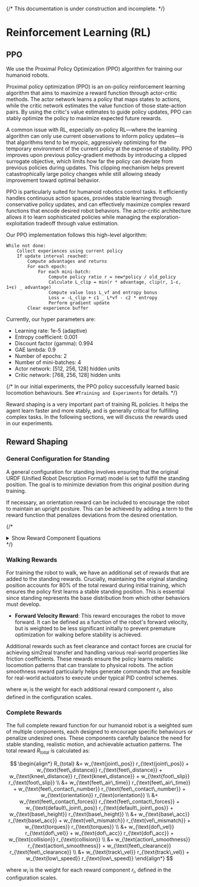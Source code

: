 
{/* 
<Callout type="warning" emoji="⚠️">
This documentation is under construction and incomplete.
</Callout>
*/}

# Reinforcement Learning (RL)
## PPO

We use the Proximal Policy Optimization (PPO) algorithm for training our humanoid robots.

Proximal policy optimization (PPO) is an on-policy reinforcement learning algorithm that aims to maximize a reward function through actor-critic methods. The actor network learns a policy that maps states to actions, while the critic network estimates the value function of those state-action pairs. By using the critic's value estimates to guide policy updates, PPO can stably optimize the policy to maximize expected future rewards.

A common issue with RL, especially on-policy RL—where the learning algorithm can only use current observations to inform policy updates—is that algorithms tend to be myopic, aggressively optimizing for the temporary environment of the current policy at the expense of stability. PPO improves upon previous policy-gradient methods by introducing a clipped surrogate objective, which limits how far the policy can deviate from previous policies during updates. This clipping mechanism helps prevent catastrophically large policy changes while still allowing steady improvement toward optimal behavior.

PPO is particularly suited for humanoid robotics control tasks. It efficiently handles continuous action spaces, provides stable learning through conservative policy updates, and can effectively maximize complex reward functions that encode desired robot behaviors. The actor-critic architecture allows it to learn sophisticated policies while managing the exploration-exploitation tradeoff through value estimation.

Our PPO implementation follows this high-level algorithm:

```
While not done:
    Collect experiences using current policy
    If update interval reached:
        Compute advantages and returns
        For each epoch:
            For each mini-batch:
                Compute policy ratio r = new*policy / old_policy
                Calculate L_clip = min(r * advantage, clip(r, 1-ε, 1+ε) _ advantage)
                Compute value loss L_vf and entropy bonus
                Loss = -L_clip + c1 _ L*vf - c2 * entropy
                Perform gradient update
        Clear experience buffer
```
Currently, our hyper parameters are:

- Learning rate: 1e-5 (adaptive)
- Entropy coefficient: 0.001
- Discount factor (gamma): 0.994  
- GAE lambda: 0.9
- Number of epochs: 2
- Number of mini-batches: 4
- Actor network: [512, 256, 128] hidden units
- Critic network: [768, 256, 128] hidden units

{/* 
In our initial experiments, the PPO policy successfully learned basic locomotion behaviours. See `#Training and Experiments` for details.
*/}

Reward shaping is a very important part of training RL policies. It helps the agent learn faster and more stably, and is generally critical for fulfilling complex tasks. In the following sections, we will discuss the rewards used in our experiments.

## Reward Shaping

### General Configuration for Standing

A general configuration for standing involves ensuring that the original URDF (Unified Robot Description Format) model is set to fulfill the standing position. The goal is to minimize deviation from this original position during training. 

If necessary, an orientation reward can be included to encourage the robot to maintain an upright posture. This can be achieved by adding a term to the reward function that penalizes deviations from the desired orientation.

{/* 
<details>
  <summary>Show Reward Component Equations</summary>

todo

</details>
*/}

### Walking Rewards

For training the robot to walk, we have an additional set of rewards that are added to the standing rewards. Crucially, maintaining the original standing position accounts for 80% of the total reward during initial training, which ensures the policy first learns a stable standing position. This is essential since standing represents the base distribution from which other behaviors must develop.

- **Forward Velocity Reward**: This reward encourages the robot to move forward. It can be defined as a function of the robot's forward velocity, but is weighted to be less significant initially to prevent premature optimization for walking before stability is achieved.

Additional rewards such as feet clearance and contact forces are crucial for achieving sim2real transfer and handling various real-world properties like friction coefficients. These rewards ensure the policy learns realistic locomotion patterns that can translate to physical robots. The action smoothness reward particularly helps generate commands that are feasible for real-world actuators to execute under typical PID control schemes.

where $w_i$ is the weight for each additional reward component $r_i$, also defined in the configuration scales.

### Complete Rewards

The full complete reward function for our humanoid robot is a weighted sum of multiple components, each designed to encourage specific behaviours or penalize undesired ones. These components carefully balance the need for stable standing, realistic motion, and achievable actuation patterns. The total reward $R_{total}$ is calculated as:

$$
\begin{align*}
R_{total} &= w_{\text{joint\_pos}} r_{\text{joint\_pos}} + w_{\text{feet\_distance}} r_{\text{feet\_distance}} + w_{\text{knee\_distance}} r_{\text{knee\_distance}} + w_{\text{foot\_slip}} r_{\text{foot\_slip}} \\
 &+ w_{\text{feet\_air\_time}} r_{\text{feet\_air\_time}} + w_{\text{feet\_contact\_number}} r_{\text{feet\_contact\_number}} + w_{\text{orientation}} r_{\text{orientation}} \\
 &+ w_{\text{feet\_contact\_forces}} r_{\text{feet\_contact\_forces}} + w_{\text{default\_joint\_pos}} r_{\text{default\_joint\_pos}} + w_{\text{base\_height}} r_{\text{base\_height}} \\
 &+ w_{\text{base\_acc}} r_{\text{base\_acc}} + w_{\text{vel\_mismatch}} r_{\text{vel\_mismatch}} + w_{\text{torques}} r_{\text{torques}} \\
 &+ w_{\text{dof\_vel}} r_{\text{dof\_vel}} + w_{\text{dof\_acc}} r_{\text{dof\_acc}} + w_{\text{collision}} r_{\text{collision}} \\
 &+ w_{\text{action\_smoothness}} r_{\text{action\_smoothness}} + w_{\text{feet\_clearance}} r_{\text{feet\_clearance}} \\
 &+ w_{\text{track\_vel}} r_{\text{track\_vel}} + w_{\text{low\_speed}} r_{\text{low\_speed}}  
\end{align*}
$$

where $w_i$ is the weight for each reward component $r_i$, defined in the configuration scales.
